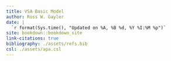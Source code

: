```yaml
---
title: VSA Basic Model
author: Ross W. Gayler
date: |
  `r format(Sys.time(), "Updated on %A, %B %d, %Y %I:%M %p")`
site: bookdown::bookdown_site
link-citations: true
bibliography: ./assets/refs.bib
csl: ./assets/apa.csl
---
```



